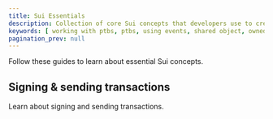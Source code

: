 ```yaml
---
title: Sui Essentials
description: Collection of core Sui concepts that developers use to create objects and interact with them on the Sui blockchain. 
keywords: [ working with ptbs, ptbs, using events, shared object, owned objects, on-chain time, objects, events, programmable transaction blocks, sui 101, essential sui ]
pagination_prev: null
---
```


Follow these guides to learn about essential Sui concepts.

<div className="card-container">
<Card title="Object Ownership" href="/guides/developer/sui-101/object-ownership" />
<Card title="Using Events" href="/guides/developer/sui-101/using-events" />
<Card title="Access Sui Data" href="/guides/developer/sui-101/data-serving" />
<Card title="Access On-Chain Time" href="/guides/developer/sui-101/access-time" />
</div>

## Signing & sending transactions 

Learn about signing and sending transactions.

<div className="card-container">
<Card title="Sponsored Transactions" href="/guides/developer/sui-101/sponsor-txn" />
<Card title="Avoid Equivocation" href="/guides/developer/sui-101/avoid-equivocation" />
<Card title="Building PTBs" href="/guides/developer/sui-101/building-ptb" />
<Card title="Coin Management" href="/guides/developer/sui-101/coin-mgt" />
<Card title="Simulating References" href="/guides/developer/sui-101/simulating-refs" />
</div>
